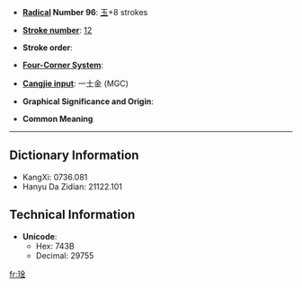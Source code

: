 * '''[[Wiktionary:Chinese radical index| Radical]] Number 96''': [[Wiktionary:Chinese radical index 玉|玉]]+8 strokes

* '''[[Wiktionary:Chinese total strokes index|Stroke number]]''': [[Wiktionary:Chinese total strokes index 12|12]]

* '''Stroke order''': 

* '''[[Wiktionary:Chinese four corner index|Four-Corner System]]''': 

* '''[[Wiktionary:Chinese Cangjie index|Cangjie input]]''': 一土金 (MGC)

* '''Graphical Significance and Origin''': 

* '''Common Meaning'''

----

== Dictionary Information ==

* KangXi: 0736.081
* Hanyu Da Zidian: 21122.101

== Technical Information ==

* '''Unicode''':
** Hex: 743B
** Decimal: 29755

[[fr:琻]]